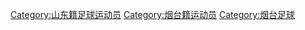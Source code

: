 [[Category:山东籍足球运动员|Category:山东籍足球运动员]]
[[Category:烟台籍运动员|Category:烟台籍运动员]]
[[Category:烟台足球|Category:烟台足球]]